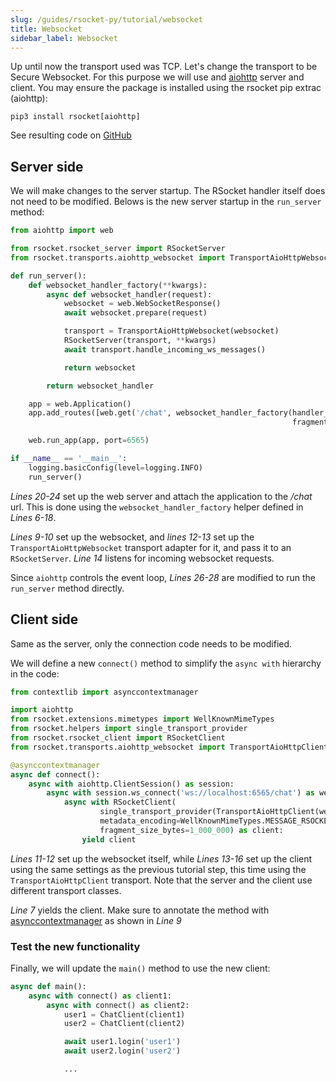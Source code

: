 ```yaml
---
slug: /guides/rsocket-py/tutorial/websocket
title: Websocket
sidebar_label: Websocket
---
```


Up until now the transport used was TCP. Let's change the transport to be Secure Websocket. For this purpose we will use
and [aiohttp](https://pypi.org/project/aiohttp/) server and client. You may ensure the package is installed using the rsocket pip extrac (aiohttp):

```shell
pip3 install rsocket[aiohttp]
```

See resulting code on [GitHub](https://github.com/rsocket/rsocket-py/tree/master/examples/tutorial/step8)


## Server side

We will make changes to the server startup. The RSocket handler itself does not need to be modified. Belows is the new
server startup in the `run_server` method:

```py
from aiohttp import web

from rsocket.rsocket_server import RSocketServer
from rsocket.transports.aiohttp_websocket import TransportAioHttpWebsocket

def run_server():
    def websocket_handler_factory(**kwargs):
        async def websocket_handler(request):
            websocket = web.WebSocketResponse()
            await websocket.prepare(request)

            transport = TransportAioHttpWebsocket(websocket)
            RSocketServer(transport, **kwargs)
            await transport.handle_incoming_ws_messages()

            return websocket

        return websocket_handler

    app = web.Application()
    app.add_routes([web.get('/chat', websocket_handler_factory(handler_factory=handler_factory,
                                                               fragment_size_bytes=1_000_000))])

    web.run_app(app, port=6565)

if __name__ == '__main__':
    logging.basicConfig(level=logging.INFO)
    run_server()
```
*Lines 20-24* set up the web server and attach the application to the */chat* url. This is done using the
`websocket_handler_factory` helper defined in *Lines 6-18*.

*Lines 9-10* set up the websocket, and *lines 12-13* set up the `TransportAioHttpWebsocket` transport adapter for it,
and pass it to an `RSocketServer`. *Line 14* listens for incoming websocket requests.

Since `aiohttp` controls the event loop, *Lines 26-28* are modified to run the `run_server` method directly.

## Client side

Same as the server, only the connection code needs to be modified.

We will define a new `connect()` method to simplify the `async with` hierarchy in the code:

```py
from contextlib import asynccontextmanager

import aiohttp
from rsocket.extensions.mimetypes import WellKnownMimeTypes
from rsocket.helpers import single_transport_provider
from rsocket.rsocket_client import RSocketClient
from rsocket.transports.aiohttp_websocket import TransportAioHttpClient

@asynccontextmanager
async def connect():
    async with aiohttp.ClientSession() as session:
        async with session.ws_connect('ws://localhost:6565/chat') as websocket:
            async with RSocketClient(
                    single_transport_provider(TransportAioHttpClient(websocket=websocket)),
                    metadata_encoding=WellKnownMimeTypes.MESSAGE_RSOCKET_COMPOSITE_METADATA,
                    fragment_size_bytes=1_000_000) as client:
                yield client
```

*Lines 11-12* set up the websocket itself, while *Lines 13-16* set up the client using the same settings as the previous tutorial step,
this time using the `TransportAioHttpClient` transport. Note that the server and the client use different transport classes.

*Line 7* yields the client. Make sure to annotate the method with [asynccontextmanager](https://docs.python.org/3/library/contextlib.html#contextlib.asynccontextmanager) as shown in *Line 9*

### Test the new functionality

Finally, we will update the `main()` method to use the new client:

```py
async def main():
    async with connect() as client1:
        async with connect() as client2:
            user1 = ChatClient(client1)
            user2 = ChatClient(client2)

            await user1.login('user1')
            await user2.login('user2')

            ...
```
